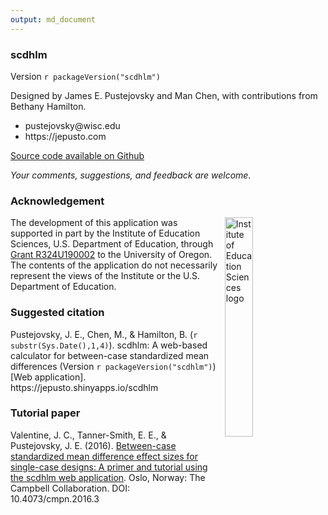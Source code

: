 ```yaml
---
output: md_document
---
```


### scdhlm

Version `r packageVersion("scdhlm")`

Designed by James E. Pustejovsky and Man Chen, with contributions from Bethany Hamilton.

* pustejovsky@wisc.edu
* https://jepusto.com

[Source code available on Github](https://github.com/jepusto/scdhlm/tree/master/inst/shiny-examples/scdhlm)

_Your comments, suggestions, and feedback are welcome._


### Acknowledgement

<img src="https://raw.githubusercontent.com/jepusto/scdhlm/master/images/IES_InstituteOfEducationSciences_RGB.svg" width="30%" align = "right" style = "margin: 0px 10px" alt = "Institute of Education Sciences logo"/>

The development of this application was supported in part by the Institute of Education Sciences, U.S. Department of Education, through [Grant R324U190002](https://ies.ed.gov/funding/grantsearch/details.asp?ID=3358) to the University of Oregon. The contents of the application do not necessarily represent the views of the Institute or the U.S. Department of Education.

### Suggested citation

Pustejovsky, J. E., Chen, M., & Hamilton, B. (`r substr(Sys.Date(),1,4)`). scdhlm: A web-based calculator for between-case standardized mean differences (Version `r packageVersion("scdhlm")`) [Web application]. https://jepusto.shinyapps.io/scdhlm

### Tutorial paper

Valentine, J. C., Tanner-Smith, E. E., & Pustejovsky, J. E. (2016). [Between-case standardized mean difference effect sizes for single-case designs: A primer and tutorial using the scdhlm web application](https://campbellcollaboration.org/library/effect-sizes-single-case-designs-campbell-discussion-paper-1.html). Oslo, Norway: The Campbell Collaboration. DOI: 10.4073/cmpn.2016.3
